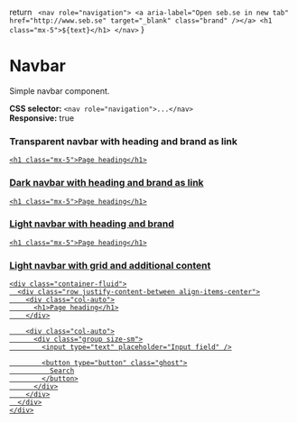 
  return `
    <nav role="navigation">
      <a
        aria-label="Open seb.se in new tab"
        href="http://www.seb.se"
        target="_blank"
        class="brand"
      /></a>
      <h1 class="mx-5">${text}</h1>
    </nav>`
}

<Meta of={NavbarStories} />

<Story of={NavbarStories.Navbar} />

# Navbar

Simple navbar component.

**CSS selector:** `<nav role="navigation">...</nav>` <br />
**Responsive:** true

### Transparent navbar with heading and brand as link

<Canvas>
  <nav role="navigation">
    <a aria-label="Open seb.se in new tab" href="http://www.seb.se" target="_blank" class="brand" />

    <h1 class="mx-5">Page heading</h1>
  </nav>
</Canvas>

### Dark navbar with heading and brand as link

<Canvas>
  <nav role="navigation" class="bg-dark">
    <a aria-label="Open seb.se in new tab" href="http://www.seb.se" target="_blank" class="brand" />

    <h1 class="mx-5">Page heading</h1>
  </nav>
</Canvas>

### Light navbar with heading and brand

<Canvas>
  <nav role="navigation" class="bg-light">
    <div class="brand" />

    <h1 class="mx-5">Page heading</h1>
  </nav>
</Canvas>

### Light navbar with grid and additional content

<Canvas>
  <nav role="navigation" class="bg-light">
    <div class="brand" />

    <div class="container-fluid">
      <div class="row justify-content-between align-items-center">
        <div class="col-auto">
          <h1>Page heading</h1>
        </div>

        <div class="col-auto">
          <div class="group size-sm">
            <input type="text" placeholder="Input field" />

            <button type="button" class="ghost">
              Search
            </button>
          </div>
        </div>
      </div>
    </div>
  </nav>
</Canvas>
